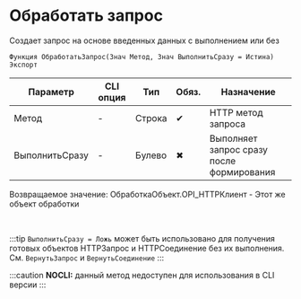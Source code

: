 ﻿---
sidebar_position: 1
description:  Создает запрос на основе введенных данных с выполнением или безСтраницы
keywords: [1C, 1С, 1С:Предприятие, 1С:Предприятие 8.3, API, Интеграция, Сервисы, Обмен, OneScript, CLI, HTTP-клиент]
---


# Обработать запрос 
 Создает запрос на основе введенных данных с выполнением или без



`Функция ОбработатьЗапрос(Знач Метод, Знач ВыполнитьСразу = Истина) Экспорт`

  | Параметр | CLI опция | Тип | Обяз. | Назначение |
  |-|-|-|-|-|
  | Метод | - | Строка | &#x2714; | HTTP метод запроса |
  | ВыполнитьСразу | - | Булево | &#x2716; | Выполняет запрос сразу после формирования |

  
  Возвращаемое значение:   ОбработкаОбъект.OPI_HTTPКлиент -  Этот же объект обработки

<br/>

:::tip
`ВыполнитьСразу = Ложь` может быть использовано для получения готовых объектов HTTPЗапрос и HTTPСоединение без их выполнения. См. `ВернутьЗапрос` и `ВернутьСоединение`
:::

:::caution
**NOCLI:** данный метод недоступен для использования в CLI версии
:::
<br/>



```bsl title="Пример использования для 1С:Предприятие/OneScript"

```
    




